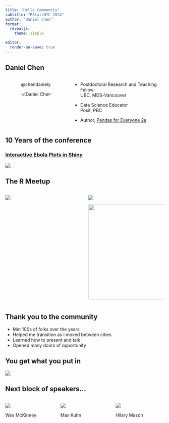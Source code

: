 ```yaml
---
title: "Hello Community"
subtitle: "RStatsNYC 2024"
author: "Daniel Chen"
format:
  revealjs:
    theme: simple

editor:
  render-on-save: true
---
```


## Daniel Chen {.center}

<!-- inicio font awesome -->

```{=html}
<script src="https://kit.fontawesome.com/1f72d6921a.js" crossorigin="anonymous"></script>
```
<link rel="stylesheet" href="https://cdn.jsdelivr.net/gh/jpswalsh/academicons@1/css/academicons.min.css"> <!-- final font awesome -->


::: columns
::: {.column width="40%"}
<center>

<a href='mailto:chendaniely@gmail.com'>
  <i class="far fa-envelope"></i>
</a>
<a href='https://twitter.com/chendaniely'>
  <i class="fab fa-twitter"></i>
  <a href='https://mastodon.social/@chendaniely'>
  <i class="fab fa-mastodon"></i>
  <a href='https://github.com/chendaniely'>
  <i class="fab fa-github"></i>
</a>
<a href='mailto:chendaniely@gmail.com'>
<i class="far fa-bluesky"></i></a>
@chendaniely

<img src="img/daniel.jpg" alt="Daniel Chen" style="border-radius: 60%; max-width: 100%;"/>

</center>
:::

::: {.column width="60%"}
-   Postdoctoral Research and Teaching Fellow <br>
    UBC, MDS-Vancouver

-   Data Science Educator<br>
    Posit, PBC

-   Author, [Pandas for Everyone 2e](https://www.pearson.com/en-us/subject-catalog/p/pandas-for-everyone-python-data-analysis/P200000007264/9780137891153)
:::
:::

## 10 Years of the conference

### [Interactive Ebola Plots in Shiny](https://www.youtube.com/watch?v=oPCIqDagGSk)

![](img/daniel_first_talk.png)

## The R Meetup

:::::: columns
::: {.column width="50%"}

![](img/data_mafia_tshirt.webp)

:::

::: {.column width="50%"}

![](img/nyosp-meetup-image.webp)

<img src="img/rconf-logo.png" width="300">

:::

::::::

## Thank you to the community

- Met 100s of folks over the years
- Helped me transition as I moved between cities
- Learned how to present and talk
- Opened many doors of opportunity

## You get what you put in

![](img/profit.jpg)

## Next block of speakers...

:::: {.columns}

::: {.column width="33%"}

![](img/spearker-McKinney-Wes.jpg)

Wes McKinney

:::

::: {.column width="33%"}

![](img/speaker-Kuhn_Max1.jpg)

Max Kuhn

:::

::: {.column width="33%"}

![](img/speaker-Mason-Hilary.jpg)

Hilary Mason

:::

::::
